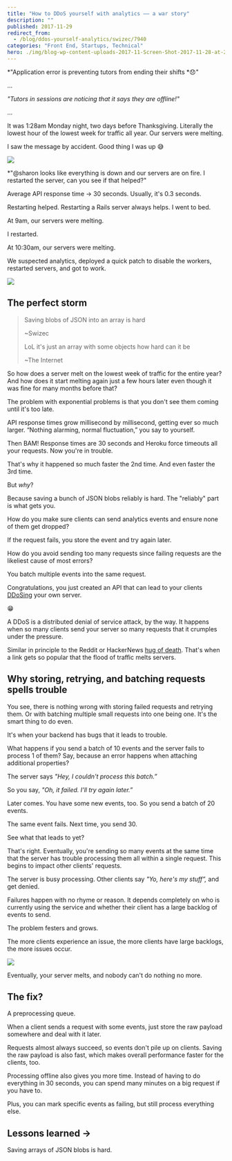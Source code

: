 ```yaml
---
title: "How to DDoS yourself with analytics –– a war story"
description: ""
published: 2017-11-29
redirect_from:
  - /blog/ddos-yourself-analytics/swizec/7940
categories: "Front End, Startups, Technical"
hero: ./img/blog-wp-content-uploads-2017-11-Screen-Shot-2017-11-28-at-23.44.45.png
---
```


*"Application error is preventing tutors from ending their shifts *😞"

...

_"Tutors in sessions are noticing that it says they are offline!"_

...

It was 1:28am Monday night, two days before Thanksgiving. Literally the lowest hour of the lowest week for traffic all year. Our servers were melting.

I saw the message by accident. Good thing I was up 😅

![](./img/blog-wp-content-uploads-2017-11-Screen-Shot-2017-11-28-at-23.44.45.png)

\*"@sharon looks like everything is down and our servers are on fire. I restarted the server, can you see if that helped?"

Average API response time → 30 seconds. Usually, it's 0.3 seconds.

Restarting helped. Restarting a Rails server always helps. I went to bed.

At 9am, our servers were melting.

I restarted.

At 10:30am, our servers were melting.

We suspected analytics, deployed a quick patch to disable the workers, restarted servers, and got to work.

![](./img/media-l2QEgWxqxI2WJCXpC-giphy.gif)

## The perfect storm

> Saving blobs of JSON into an array is hard
>
> ~Swizec
>
> LoL it's just an array with some objects how hard can it be
>
> ~The Internet

So how does a server melt on the lowest week of traffic for the entire year? And how does it start melting again just a few hours later even though it was fine for many months before that?

The problem with exponential problems is that you don't see them coming until it's too late.

API response times grow millisecond by millisecond, getting ever so much larger. “Nothing alarming, normal fluctuation,” you say to yourself.

Then BAM! Response times are 30 seconds and Heroku force timeouts all your requests. Now you're in trouble.

That's why it happened so much faster the 2nd time. And even faster the 3rd time.

But _why_?

Because saving a bunch of JSON blobs reliably is hard. The "reliably" part is what gets you.

How do you make sure clients can send analytics events and ensure none of them get dropped?

If the request fails, you store the event and try again later.

How do you avoid sending too many requests since failing requests are the likeliest cause of most errors?

You batch multiple events into the same request.

Congratulations, you just created an API that can lead to your clients [DDoSing](https://en.wikipedia.org/wiki/Denial-of-service_attack) your own server.

😁

A DDoS is a distributed denial of service attack, by the way. It happens when so many clients send your server so many requests that it crumples under the pressure.

Similar in principle to the Reddit or HackerNews [hug of death](https://en.wikipedia.org/wiki/Slashdot_effect). That's when a link gets so popular that the flood of traffic melts servers.

## Why storing, retrying, and batching requests spells trouble

You see, there is nothing wrong with storing failed requests and retrying them. Or with batching multiple small requests into one being one. It's the smart thing to do even.

It's when your backend has bugs that it leads to trouble.

What happens if you send a batch of 10 events and the server fails to process 1 of them? Say, because an error happens when attaching additional properties?

The server says _"Hey, I couldn't process this batch.”_

So you say, _"Oh, it failed. I'll try again later.”_

Later comes. You have some new events, too. So you send a batch of 20 events.

The same event fails. Next time, you send 30.

See what that leads to yet?

That's right. Eventually, you're sending so many events at the same time that the server has trouble processing them all within a single request. This begins to impact other clients' requests.

The server is busy processing. Other clients say _"Yo, here's my stuff”,_ and get denied.

Failures happen with no rhyme or reason. It depends completely on who is currently using the service and whether their client has a large backlog of events to send.

The problem festers and grows.

The more clients experience an issue, the more clients have large backlogs, the more issues occur.

![](./img/media-NQTttAGByybAI-giphy.gif)

Eventually, your server melts, and nobody can't do nothing no more.

## The fix?

A preprocessing queue.

When a client sends a request with some events, just store the raw payload somewhere and deal with it later.

Requests almost always succeed, so events don't pile up on clients. Saving the raw payload is also fast, which makes overall performance faster for the clients, too.

Processing offline also gives you more time. Instead of having to do everything in 30 seconds, you can spend many minutes on a big request if you have to.

Plus, you can mark specific events as failing, but still process everything else.

## Lessons learned →

Saving arrays of JSON blobs is hard.
